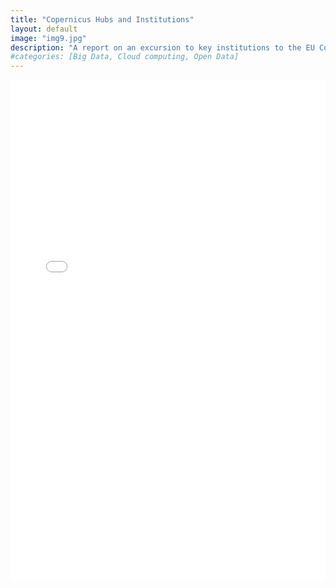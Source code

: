 ```yaml
---
title: "Copernicus Hubs and Institutions"
layout: default
image: "img9.jpg"
description: "A report on an excursion to key institutions to the EU Copernicus Data Space Ecosystem (CDSE), EODC and UBV in Vienna Austria."
#categories: [Big Data, Cloud computing, Open Data]
---
```


<iframe src="copernicus-hubs-report.pdf" width="100%" height="800px" style="border: none;">

This browser does not support PDFs. Please download the PDF to view it: <a href="files/copernicus-hubs-report.pdf">Download PDF</a>

</iframe>
